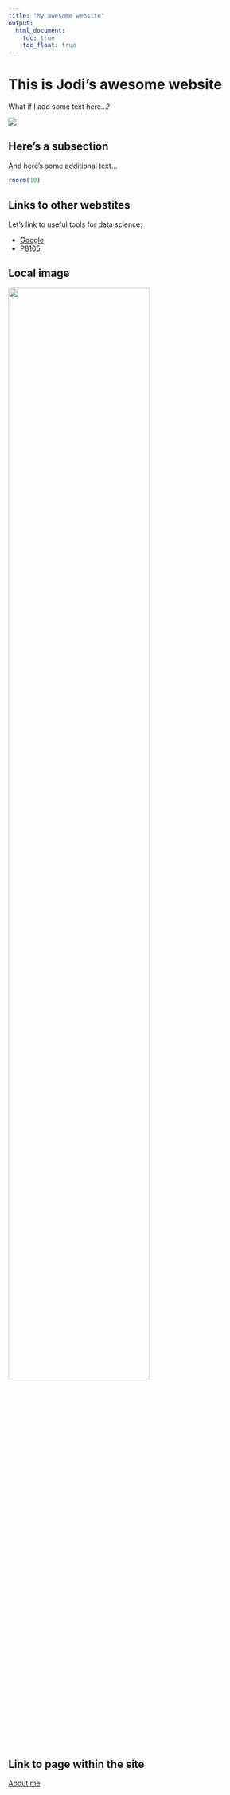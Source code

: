 ```yaml
---
title: "My awesome website"
output: 
  html_document:
    toc: true
    toc_float: true
---
```


# This is Jodi's awesome website

What if I add some text here...?

![](https://media.giphy.com/media/drXGoW1iudhKw/giphy.gif)

## Here's a subsection

And here's some additional text...

```r
rnorm(10)
```

## Links to other webstites

Let's link to useful tools for data science:

* [Google](https://www.google.com/)
* [P8105](https://p8105.com)

## Local image

<img src="images/jodi_pic.png" style="width:75%">

## Link to page within the site

[About me](about.html)


